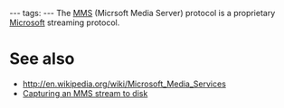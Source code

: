 ---
tags:
---
The [[MMS]] (Micrsoft Media Server) protocol is a proprietary [[Microsoft]] streaming protocol.

= See also =

* http://en.wikipedia.org/wiki/Microsoft_Media_Services
* [[Capturing an MMS stream to disk]]

